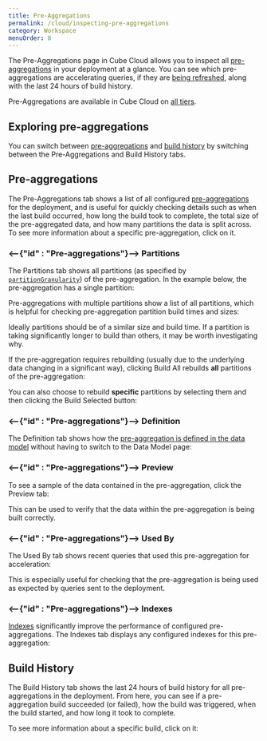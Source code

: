 ```yaml
---
title: Pre-Aggregations
permalink: /cloud/inspecting-pre-aggregations
category: Workspace
menuOrder: 8
---
```


The Pre-Aggregations page in Cube Cloud allows you to inspect all
[pre-aggregations][ref-caching-gs-preaggs] in your deployment at a glance. You
can see which pre-aggregations are accelerating queries, if they are [being
refreshed][ref-caching-using-preaggs-refresh], along with the last 24 hours of
build history.

<SuccessBox>

Pre-Aggregations are available in Cube Cloud on
[all tiers](https://cube.dev/pricing).

</SuccessBox>

<Screenshot src="https://ucarecdn.com/eb10de99-4ff6-4a9f-abd5-736971497583/" />

## Exploring pre-aggregations

You can switch between [pre-aggregations](#pre-aggregations) and
[build history](#build-history) by switching between the&nbsp;
&ZeroWidthSpace;<Btn>Pre-Aggregations</Btn> and <Btn>Build History</Btn> tabs.

## Pre-aggregations

The <Btn>Pre-Aggregations</Btn> tab shows a list of all configured
[pre-aggregations][ref-caching-gs-preaggs] for the deployment, and is useful for
quickly checking details such as when the last build occurred, how long the
build took to complete, the total size of the pre-aggregated data, and how many
partitions the data is split across. To see more information about a specific
pre-aggregation, click on it.

### <--{"id" : "Pre-aggregations"}--> Partitions

The <Btn>Partitions</Btn> tab shows all partitions (as specified by
[`partitionGranularity`][ref-model-ref-preaggs-partition-granularity]) of the
pre-aggregation. In the example below, the pre-aggregation has a single
partition:

<Screenshot src="https://ucarecdn.com/d65d5910-3561-4101-9317-2c9f8366694e/" />

Pre-aggregations with multiple partitions show a list of all partitions, which
is helpful for checking pre-aggregation partition build times and sizes:

<Screenshot src="https://ucarecdn.com/84c2989b-cbd1-469c-aca6-127fc97f074b/" />

Ideally partitions should be of a similar size and build time. If a partition is
taking significantly longer to build than others, it may be worth investigating
why.

If the pre-aggregation requires rebuilding (usually due to the underlying data
changing in a significant way), clicking <Btn>Build All</Btn> rebuilds **all**
partitions of the pre-aggregation:

<Screenshot
  highlight="inset(41% 1% 54% 91% round 10px)"
  src="https://ucarecdn.com/d65d5910-3561-4101-9317-2c9f8366694e/"
/>

You can also choose to rebuild **specific** partitions by selecting them and
then clicking the <Btn>Build Selected</Btn> button:

<Screenshot
  highlight="inset(52% 88% 0% 7% round 10px)"
  src="https://ucarecdn.com/99c72537-51d4-44ce-8df1-ea1a9cc3feaf/"
/>

### <--{"id" : "Pre-aggregations"}--> Definition

The <Btn>Definition</Btn> tab shows how the [pre-aggregation is defined in the
data model][ref-model-ref-preaggs] without having to switch to the <Btn>Data
Model</Btn> page:

<Screenshot src="https://ucarecdn.com/4e8f203a-bd6b-4316-86ff-b742ccbc78a4/" />

### <--{"id" : "Pre-aggregations"}--> Preview

To see a sample of the data contained in the pre-aggregation, click the&nbsp;
&ZeroWidthSpace;<Btn>Preview</Btn> tab:

<Screenshot src="https://ucarecdn.com/7f5059bb-3bc9-492e-9c69-3b614f3feca5/" />

This can be used to verify that the data within the pre-aggregation is being
built correctly.

### <--{"id" : "Pre-aggregations"}--> Used By

The <Btn>Used By</Btn> tab shows recent queries that used this pre-aggregation
for acceleration:

<Screenshot src="https://ucarecdn.com/1dcef348-af33-434a-9ef7-7a4c5f30c26c/" />

This is especially useful for checking that the pre-aggregation is being used as
expected by queries sent to the deployment.

### <--{"id" : "Pre-aggregations"}--> Indexes

[Indexes][ref-model-ref-preaggs-index] significantly improve the performance of
configured pre-aggregations. The <Btn>Indexes</Btn> tab displays any configured
indexes for this pre-aggregation:

<Screenshot src="https://ucarecdn.com/f7e306e2-4245-46b4-8785-3e7fc1be518e/" />

## Build History

The <Btn>Build History</Btn> tab shows the last 24 hours of build history for
all pre-aggregations in the deployment. From here, you can see if a
pre-aggregation build succeeded (or failed), how the build was triggered, when
the build started, and how long it took to complete.

<Screenshot src="https://ucarecdn.com/9a9f88fb-9977-4aed-a0a8-52494d1d8e6b/" />

To see more information about a specific build, click on it:

<Screenshot src="https://ucarecdn.com/2f2d4366-35a6-42be-aac6-f554d824f8d3/" />

[ref-caching-gs-preaggs]: /caching/pre-aggregations/getting-started
[ref-caching-using-preaggs-refresh]:
  /caching/using-pre-aggregations#refresh-strategy
[ref-model-ref-preaggs]: /schema/reference/pre-aggregations
[ref-model-ref-preaggs-index]:
  /schema/reference/pre-aggregations#parameters-indexes
[ref-model-ref-preaggs-partition-granularity]:
  /schema/reference/pre-aggregations#parameters-partition-granularity
